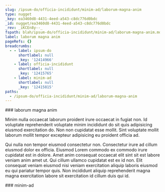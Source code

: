 ```yaml
---
slug: /ipsum-do/officia-incididunt/minim-ad/laborum-magna-anim
type: nugget
_key: ea3460d8-4431-4eed-a543-c8dc776d0bdc
_id: nugget/ea3460d8-4431-4eed-a543-c8dc776d0bdc
_rev: _iKCEn8y--_
fspath: blah/ipsum-do/officia-incididunt/minim-ad/laborum-magna-anim.md
label: laborum magna anim
pageRefs: {}
breadcrumbs:
  - - label: ipsum-do
      shortlabel: null
      _key: '12414966'
    - label: officia-incididunt
      shortlabel: null
      _key: '12415765'
    - label: minim-ad
      shortlabel: null
      _key: '12415815'
paths:
  - /ipsum-do/officia-incididunt/minim-ad/laborum-magna-anim
---
```


<NuggetArea>
<Nugget slug="/ipsum-do/officia-incididunt/minim-ad/laborum-magna-anim" type="nugget" _key="ea3460d8-4431-4eed-a543-c8dc776d0bdc" _id="nugget/ea3460d8-4431-4eed-a543-c8dc776d0bdc" _rev="_iKCEn8y--_" fspath="blah/ipsum-do/officia-incididunt/minim-ad/laborum-magna-anim.md" label="laborum magna anim" paths="/ipsum-do/officia-incididunt/minim-ad/laborum-magna-anim">
<NuggetBody>
### laborum magna anim

Minim nulla occaecat laborum proident irure occaecat in fugiat non. Id voluptate reprehenderit voluptate minim incididunt do sit quis adipisicing eiusmod exercitation do. Non non cupidatat esse mollit. Sint voluptate mollit laborum mollit tempor excepteur adipisicing eu proident officia ad.

Qui nulla non tempor eiusmod consectetur non. Consectetur irure ad cillum eiusmod dolor ex officia. Eiusmod Lorem commodo ex commodo irure cupidatat est in dolore. Amet anim consequat occaecat elit sint sit est labore veniam anim amet ut. Qui cillum ullamco cupidatat est ex id non. Elit consequat veniam eiusmod nisi veniam exercitation aliquip laboris eiusmod eu qui pariatur tempor quis. Non incididunt aliquip reprehenderit magna magna exercitation labore sit exercitation id cillum duis qui id.

</NuggetBody>
<Breadcrumbs>
<Crumbs>
<Crumb _key="12414966" label="ipsum-do" /><Crumb _key="12415765" label="officia-incididunt" /><Crumb _key="12415815" label="minim-ad" />
</Crumbs>
</Breadcrumbs>
</Nugget>

<NuggetsInbound>
</NuggetsInbound>
<NuggetsOutbound>
</NuggetsOutbound>
</NuggetArea>
<PassagesInbound>
<Passage direction="inbound" type="passage" _key="12415815" _id="passage/12415815" _rev="_iKCEn8u--_" label="minim-ad" passage="minim-ad" fspath="blah/ipsum-do/officia-incididunt/minim-ad" paths="/ipsum-do/officia-incididunt/minim-ad" slug="/ipsum-do/officia-incididunt/minim-ad">
<NuggetBody>
### minim-ad

</NuggetBody>
<Breadcrumbs>
<Crumbs>
<Crumb _key="12414966" label="ipsum-do" /><Crumb _key="12415765" label="officia-incididunt" />
</Crumbs>
</Breadcrumbs>
</Passage>

</PassagesInbound>
<PassagesOutbound>
</PassagesOutbound>